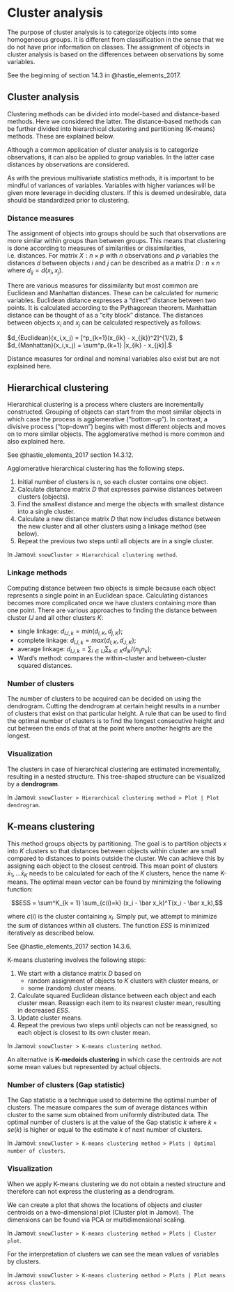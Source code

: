 # Cluster analysis

The purpose of cluster analysis is to categorize objects into some homogeneous groups. It is different from classification in the sense that we do not have prior information on classes. The assignment of objects in cluster analysis is based on the differences between observations by some variables. 

See the beginning of section 14.3 in @hastie_elements_2017.

## Cluster analysis

Clustering methods can be divided into model-based and distance-based methods. Here we considered the latter. The distance-based methods can be further divided into hierarchical clustering and partitioning (K-means) methods. These are explained below.

Although a common application of cluster analysis is to categorize observations, it can also be applied to group variables. In the latter case distances by observations are considered.

As with the previous multivariate statistics methods, it is important to be mindful of variances of variables. Variables with higher variances will be given more leverage in deciding clusters. If this is deemed undesirable, data should be standardized prior to clustering.

### Distance measures

The assignment of objects into groups should be such that observations are more similar within groups than between groups. This means that clustering is done according to measures of similarities or dissimilarities, i.e. distances. For matrix $X : n \times p$ with $n$ observations and $p$ variables the distances $d$ between objects $i$ and $j$ can be described as a matrix $D : n \times n$ where $d_{ij} = d(x_i,x_j)$. 

There are various measures for dissimilarity but most common are Euclidean and Manhattan distances. These can be calculated for numeric variables. Euclidean distance expresses a "direct" distance between two points. It is calculated according to the Pythagorean theorem. Manhattan distance can be thought of as a "city block" distance. The distances between objects $x_i$ and $x_j$ can be calculated respectively as follows:

$d_{Euclidean}(x_i,x_j) = [\sum^p_{k=1}(x_{ik} - x_{jk})^2]^{1/2}, $  
$d_{Manhattan}(x_i,x_j) = \sum^p_{k=1} |x_{ik} - x_{jk}|.$

Distance measures for ordinal and nominal variables also exist but are not explained here.

## Hierarchical clustering

Hierarchical clustering is a process where clusters are incrementally constructed. Grouping of objects can start from the most similar objects in which case the process is agglomerative ("bottom-up"). In contrast, a divisive process ("top-down") begins with most different objects and moves on to more similar objects. The agglomerative  method is more common and also explained here.

See @hastie_elements_2017 section 14.3.12.

Agglomerative hierarchical clustering has the following steps.

1. Initial number of clusters is $n$, so each cluster contains one object. 
2. Calculate distance matrix $D$ that expresses pairwise distances between clusters (objects).
3. Find the smallest distance and merge the objects with smallest distance into a single cluster.
4. Calculate a new distance matrix $D$ that now includes distance between the new cluster and all other clusters using a linkage method (see below).
5. Repeat the previous two steps until all objects are in a single cluster.

In Jamovi: `snowCluster > Hierarchical clustering method`.

### Linkage methods

Computing distance between two objects is simple because each object represents a single point in an Euclidean space. Calculating distances becomes more complicated once we have clusters containing more than one point. There are various approaches to finding the distance between cluster $IJ$ and all other clusters $K$:

- single linkage: $d_{IJ,k} = min(d_{i,K}, d_{j,K})$;
- complete linkage: $d_{IJ,k} = max(d_{I,K}, d_{J,K})$; 
- average linkage: $d_{IJ,k} = \sum_{i \in IJ} \sum_{k \in K} d_{ik} / (n_{ij}n_k)$; 
- Ward's method: compares the within-cluster and between-cluster squared distances.

### Number of clusters

The number of clusters to be acquired can be decided on using the dendrogram. Cutting the dendrogram at certain height results in a number of clusters that exist on that particular height. A rule that can be used to find the optimal number of clusters is to find the longest consecutive height and cut between the ends of that at the point where another heights are the longest.

### Visualization

The clusters in case of hierarchical clustering are estimated incrementally, resulting in a nested structure. This tree-shaped structure can be visualized by a **dendrogram**.

In Jamovi: `snowCluster > Hierarchical clustering method > Plot | Plot dendrogram`.

## K-means clustering

This method groups objects by partitioning. The goal is to partition objects $x$ into $K$ clusters so that distances between objects within cluster are small compared to distances to points outside the cluster. We can achieve this by assigning each object to  the closest centroid. This mean point of clusters $\bar x_1,  ... \bar x_K$ needs to be calculated for each of the $K$ clusters, hence the name K-means. The optimal mean vector can be found by minimizing the following function:

$$ESS = \sum^K_{k = 1} \sum_{c(i)=k} (x_i - \bar  x_k)^T(x_i - \bar x_k),$$

where $c(i)$ is the cluster containing $x_i$. Simply put, we attempt to minimize the sum of distances within all clusters. The function $ESS$ is minimized iteratively as described below.

See @hastie_elements_2017 section 14.3.6.

K-means clustering involves the following steps:

1. We start with a distance matrix $D$ based on 
   - random assignment of objects to $K$ clusters with cluster means, or
   - some (random) cluster means.
2. Calculate squared Euclidean distance between each object and each cluster mean. Reassign each item to its nearest cluster mean, resulting in decreased $ESS$.
3. Update cluster means.
4. Repeat the previous two steps until objects can not be reassigned, so each object is closest to its own cluster mean.

In Jamovi: `snowCluster > K-means clustering method`.

An alternative is **K-medoids clustering** in which case the centroids are not some mean values but represented by actual objects.

### Number of clusters (Gap statistic)

The Gap statistic is a technique used to determine the optimal number of clusters. The measure compares the sum of average distances within cluster to the same sum obtained from uniformly distributed data. The optimal number of clusters is at the value of the Gap statistic $k$ where $k + se(k)$ is higher or equal to the estimate $k$ of next number of clusters.

In Jamovi: `snowCluster > K-means clustering method > Plots | Optimal number of clusters`.

### Visualization

When we apply K-means clustering we do not obtain a nested structure and therefore can not express the clustering as a dendrogram. 

We can create a plot that shows the locations of objects and cluster centroids on a two-dimensional plot (Cluster plot in Jamovi). The dimensions can be found via PCA or multidimensional scaling.

In Jamovi: `snowCluster > K-means clustering method > Plots | Cluster plot`.

For the interpretation of clusters we can see the mean values of variables by clusters.

In Jamovi: `snowCluster > K-means clustering method > Plots | Plot means across clusters`.

